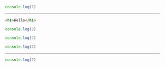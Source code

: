 <StepHead>

```js index.js
console.log(1)
```

---

```html index.html
<h1>Hello</h1>
```

</StepHead>

<StepHead>

```js index.js
console.log(2)
```

</StepHead>

<StepHead>

```js bar.js
console.log(2)
```

```js foo.js
console.log(2)
```

---

```js index.js
console.log(2)
```

</StepHead>
